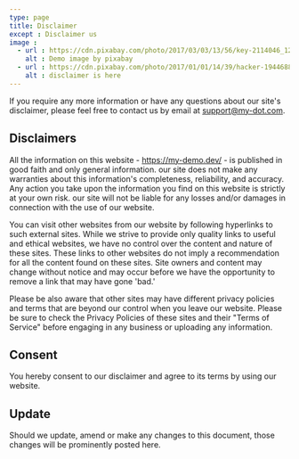 ```yaml
---
type: page
title: Disclaimer
except : Disclaimer us
image :
  - url : https://cdn.pixabay.com/photo/2017/03/03/13/56/key-2114046_1280.jpg
    alt : Demo image by pixabay
  - url : https://cdn.pixabay.com/photo/2017/01/01/14/39/hacker-1944688_1280.jpg
    alt : disclaimer is here 
---
```


If you require any more information or have any questions about our site's disclaimer, please feel free to contact us by email at support@my-dot.com.

## Disclaimers
All the information on this website - https://my-demo.dev/ - is published in good faith and only general information. our site does not make any warranties about this information's completeness, reliability, and accuracy. Any action you take upon the information you find on this website is strictly at your own risk. our site will not be liable for any losses and/or damages in connection with the use of our website.

You can visit other websites from our website by following hyperlinks to such external sites. While we strive to provide only quality links to useful and ethical websites, we have no control over the content and nature of these sites. These links to other websites do not imply a recommendation for all the content found on these sites. Site owners and content may change without notice and may occur before we have the opportunity to remove a link that may have gone 'bad.'

Please be also aware that other sites may have different privacy policies and terms that are beyond our control when you leave our website. Please be sure to check the Privacy Policies of these sites and their "Terms of Service" before engaging in any business or uploading any information.

## Consent
You hereby consent to our disclaimer and agree to its terms by using our website.

## Update
Should we update, amend or make any changes to this document, those changes will be prominently posted here.
